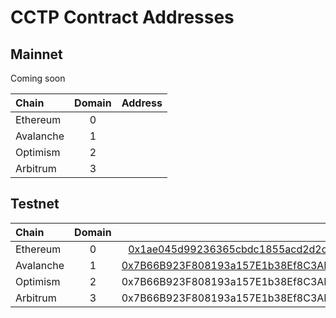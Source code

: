 # CCTP Contract Addresses

## Mainnet

Coming soon

| Chain | Domain | Address |
| :--- | :----: | ----: |
| Ethereum | 0 |  |
| Avalanche | 1 |  |
| Optimism | 2 |  |
| Arbitrum | 3 |  |

## Testnet

| Chain | Domain | Address |
| :--- | :----: | ----: |
| Ethereum | 0 | [0x1ae045d99236365cbdc1855acd2d2cfc232d04d1](https://goerli.etherscan.io/address/0x1ae045d99236365cbdc1855acd2d2cfc232d04d1) |
| Avalanche | 1 | [0x7B66B923F808193a157E1b38Ef8C3AE8a97ACe98](https://testnet.snowtrace.io/address/0x7b66b923f808193a157e1b38ef8c3ae8a97ace98#code) |
| Optimism | 2 | 0x7B66B923F808193a157E1b38Ef8C3AE8a97ACe98 |
| Arbitrum | 3 | 0x7B66B923F808193a157E1b38Ef8C3AE8a97ACe98 |

